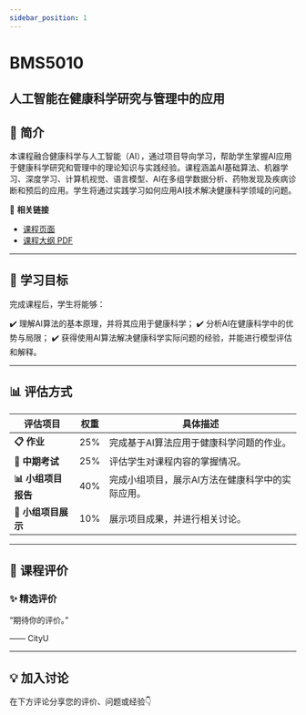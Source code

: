 ```yaml
---
sidebar_position: 1
---
```


# BMS5010
## 人工智能在健康科学研究与管理中的应用

## **📘 简介**
本课程融合健康科学与人工智能（AI），通过项目导向学习，帮助学生掌握AI应用于健康科学研究和管理中的理论知识与实践经验。课程涵盖AI基础算法、机器学习、深度学习、计算机视觉、语言模型、AI在多组学数据分析、药物发现及疾病诊断和预后的应用。学生将通过实践学习如何应用AI技术解决健康科学领域的问题。

🔗 **相关链接**
- [课程页面](https://www.cityu.edu.hk/catalogue/pg/202425/course/BMS5010.htm)
- [课程大纲 PDF](https://www.cityu.edu.hk/catalogue/pg/202425/course/BMS5010.pdf)

---

## **🎯 学习目标**

完成课程后，学生将能够：

✔️ 理解AI算法的基本原理，并将其应用于健康科学；
✔️ 分析AI在健康科学中的优势与局限；
✔️ 获得使用AI算法解决健康科学实际问题的经验，并能进行模型评估和解释。

---

## **📊 评估方式**

| **评估项目**          | **权重** | **具体描述**                                                                                     |
|----------------------|---------|-----------------------------------------------------------------------------------------------|
| **📋 作业**           | 25%     | 完成基于AI算法应用于健康科学问题的作业。                                                         |
| **📝 中期考试**        | 25%     | 评估学生对课程内容的掌握情况。                                                                   |
| **📊 小组项目报告**    | 40%     | 完成小组项目，展示AI方法在健康科学中的实际应用。                                                 |
| **📄 小组项目展示**    | 10%     | 展示项目成果，并进行相关讨论。                                                                   |

---

## **💬 课程评价**

### ✨ **精选评价**
<div className={commentStyles.commentBox}>
    <p className={commentStyles.commentText}>
        “期待你的评价。”
    </p>
    <p className={commentStyles.commentAuthor}>—— CityU</p>
</div>

---

## **💡 加入讨论**

在下方评论分享您的评价、问题或经验👇
<Utterances />